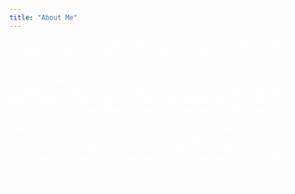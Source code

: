 ```yaml
---
title: "About Me"
---
```

<head>
<style>
body {
    /*background-image: url("graphics/img/palms.jpg");*/
    color:#ffffff;
    background: -webkit-gradient(linear, center top, center bottom, from (#093637), to(#44a08d)) fixed;
    background: -webkit-linear-gradient (#093637, #44a08d) fixed;
    background: -moz-linear-gradient (#093637, #44a08d) fixed;
    background: -o-linear-gradient (#093637, #44a08d) fixed;
    background: -ms-linear-gradient (#093637, #44a08d) fixed;
    background: linear-gradient (#093637, #44a08d) fixed;
}
</style>
</head>

Interdisciplinary researcher/developer with experience in quantitative and qualitative research for interactive 3D computer graphics, human spatial ability, data        visualization, virtual and augmented reality, serious games, 3D modeling and printing, documentary-style video production and direction, statistical analysis, and       K-12 STEM outreach for teacher professional development. Experience connecting people at local, municipal, state, and federal levels to ensure project success.          Extensive background in life sciences including plant physiology and molecular biology with associated laboratory techniques. Career interests include human-computer    interactions and interfaces, applications of human spatial ability research to gaming and immersive educational experiences, data science and data-driven decision       making, advanced data perception methodologies, technology integration for K-12 education, life science outreach, and public informal STEM education.

test 6
